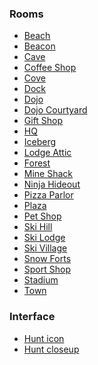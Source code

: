 {{CPW|Fire Scavenger Hunt|Caçada do Fogo}}

===Rooms===
*[[Media:Sensei Fire Hunt beach.swf|Beach]]
*[[Media:Sensei Fire Hunt beacon.swf|Beacon]]
*[[Media:Sensei Fire Hunt cave.swf|Cave]]
*[[Media:Sensei Fire Hunt coffee.swf|Coffee Shop]]
*[[Media:Sensei Fire Hunt cove.swf|Cove]]
*[[Media:Sensei Fire Hunt dock.swf|Dock]]
*[[Media:Sensei Fire Hunt dojo.swf|Dojo]]
*[[Media:Sensei Fire Hunt dojoext.swf|Dojo Courtyard]]
*[[Media:Sensei Fire Hunt shop.swf|Gift Shop]]
*[[Media:Sensei Fire Hunt agent.swf|HQ]]
*[[Media:Sensei Fire Hunt berg.swf|Iceberg]]
*[[Media:Sensei Fire Hunt attic.swf|Lodge Attic]]
*[[Media:Sensei Fire Hunt forest.swf|Forest]]
*[[Media:Sensei Fire Hunt shack.swf|Mine Shack]]
*[[Media:Sensei Fire Hunt dojohide.swf|Ninja Hideout]]
*[[Media:Sensei Fire Hunt pizza.swf|Pizza Parlor]]
*[[Media:Sensei Fire Hunt plaza.swf|Plaza]]
*[[Media:Sensei Fire Hunt pet.swf|Pet Shop]]
*[[Media:Sensei Fire Hunt mtn.swf|Ski Hill]]
*[[Media:Sensei Fire Hunt lodge.swf|Ski Lodge]]
*[[Media:Sensei Fire Hunt village.swf|Ski Village]]
*[[Media:Sensei Fire Hunt forts.swf|Snow Forts]]
*[[Media:Sensei Fire Hunt sport.swf|Sport Shop]]
*[[Media:Sensei Fire Hunt rink.swf|Stadium]]
*[[Media:RoomsTown-FireScavengerHunt.swf|Town]]

===Interface===
*[[Media:Sensei Fire Hunt hunt icon.swf|Hunt icon]]
*[[Media:Sensei Fire Hunt hunt closeup.swf|Hunt closeup]]

{{Events}}